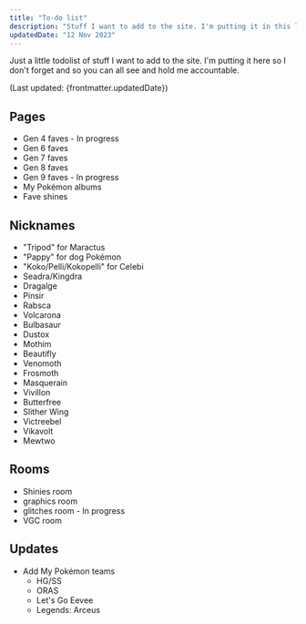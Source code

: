 ```yaml
---
title: "To-do list"
description: "Stuff I want to add to the site. I'm putting it in this list so I don't forget."
updatedDate: "12 Nov 2023"
---
```


Just a little todolist of stuff I want to add to the site. I'm putting it here so I don't forget and so you can all see and hold me accountable.

(Last updated: {frontmatter.updatedDate})

## Pages

* Gen 4 faves - In progress
* Gen 6 faves
* Gen 7 faves
* Gen 8 faves
* Gen 9 faves - In progress
* My Pokémon albums
* Fave shines

## Nicknames

* "Tripod" for Maractus
* "Pappy" for dog Pokémon
* "Koko/Pelli/Kokopelli" for Celebi
* Seadra/Kingdra
* Dragalge
* Pinsir
* Rabsca
* Volcarona
* Bulbasaur
* Dustox
* Mothim
* Beautifly
* Venomoth
* Frosmoth
* Masquerain
* Vivillon
* Butterfree
* Slither Wing
* Victreebel
* Vikavolt
* Mewtwo

## Rooms

* Shinies room
* graphics room
* glitches room - In progress
* VGC room

## Updates

* Add My Pokémon teams
	* HG/SS
	* ORAS
	* Let's Go Eevee
	* Legends: Arceus